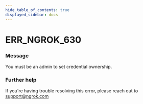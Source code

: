 ```yaml
---
hide_table_of_contents: true
displayed_sidebar: docs
---
```



# ERR_NGROK_630

### Message

You must be an admin to set credential ownership.

<ErrorDetails error="err_ngrok_630" />

### Further help

If you're having trouble resolving this error, please reach out to [support@ngrok.com](mailto:support@ngrok.com?subject=Help%20with%20ERR_NGROK_630)

